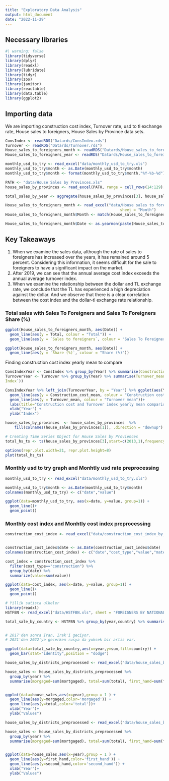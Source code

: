 ```yaml
---
title: "Exploratory Data Analysis"
output: html_document
date: "2022-11-29"
---
```


## Necessary libraries 

```r
#| warning: false
library(tidyverse)
library(dplyr)
library(readxl)
library(lubridate)
library(tidyr)
library(zoo)
library(janitor)
library(reactable)
library(data.table)
library(ggplot2)
```



## Importing data

We are importing construction cost index, Turnover rate, usd to tl exchange rate, House sales to foreigners, House Sales by Province data sets.
```r
ConsIndex <- readRDS("Datards/ConsIndex.rds")
Turnover <- readRDS("Datards/Turnover.rds")
House_sales_to_foreigners_month <- readRDS("Datards/House_sales_to_foreigners_month.rds")
House_sales_to_foreigners_year <- readRDS("Datards/House_sales_to_foreigners_year.rds")

monthly_usd_to_try <- read_excel("data/monthly_usd_to_try.xls")
monthly_usd_to_try$month <- as.Date(monthly_usd_to_try$month)
monthly_usd_to_try$month <- format(monthly_usd_to_try$month,"%Y-%b-%d")

PATH <- "data/House Sales by Provinces.xls"
house_sales_by_provinces <- read_excel(PATH, range = cell_rows(14:129), col_names = names(read_excel(PATH, skip = 2))) 

total_sales_by_year <- aggregate(house_sales_by_provinces[3], house_sales_by_provinces[1], FUN=sum)

House_sales_to_foreigners_month <- read_excel("data/House sales to foreigners.xls", 
                                                   sheet = "Month")
House_sales_to_foreigners_month$Month <- match(House_sales_to_foreigners_month$Month, month.name)

House_sales_to_foreigners_month$Date <- as.yearmon(paste(House_sales_to_foreigners_month$Year, House_sales_to_foreigners_month$Month), "%Y %m")

```
## Key Takeaways
1. When we examine the sales data, although the rate of sales to foreigners has increased over the years, it has remained around 5 percent. Considering this information, it seems difficult for the sale to foreigners to have a significant impact on the market.
2. After 2019, we can see that the annual average cost index exceeds the annual average turnover index.
3. When we examine the relationship between the dollar and TL exchange rate, we conclude that the TL has experienced a high depreciation against the dollar. And we observe that there is a clear correlation between the cost index and the dollar-tl exchange rate relationship.



### Total sales with Sales To Foreigners and Sales To Foreigners Share (%)
```r
ggplot(House_sales_to_foreigners_month, aes(Date)) + 
  geom_line(aes(y = Total, colour = "Total")) + 
  geom_line(aes(y = `Sales to foreigners`, colour = "Sales To Foreigners"))

ggplot(House_sales_to_foreigners_month, aes(Date)) + 
  geom_line(aes(y = `Share (%)`, colour = "Share (%)"))

```

Finding construction cost index yearly mean to compare

```r
ConsIndexYear <- ConsIndex %>% group_by(Year) %>% summarise(Construction_cost_mean = mean(index, na.rm = TRUE))
TurnoverYear <- Turnover %>% group_by(Year) %>% summarise(Turnover_mean = mean(`seasonal and calendar adjusted
Index`))

ConsIndexYear %>% left_join(TurnoverYear, by = "Year") %>% ggplot(aes(Year)) +
  geom_line(aes(y = Construction_cost_mean, colour = "Construction cost mean")) + 
  geom_line(aes(y = Turnover_mean, colour = "Turnover mean"))+
  labs(title="Construction cost and Turnover index yearly mean comparison")+
  xlab("Year") +
  ylab("Index")


```


```r
house_sales_by_provinces  <- house_sales_by_provinces  %>%
    fill(colnames(house_sales_by_provinces[1]), .direction = "downup")

# Creating Time Series Object for House Sales by Proviences
total_hs_ts <- ts(house_sales_by_provinces[3],start=c(2013,1),frequency=12)

options(repr.plot.width=21, repr.plot.height=8)
plot(total_hs_ts)
```

### Monthly usd to try graph and  Monhtly usd rate preprocessing

```r

monthly_usd_to_try <- read_excel("data/monthly_usd_to_try.xls")

monthly_usd_to_try$month <- as.Date(monthly_usd_to_try$month)
colnames(monthly_usd_to_try) <- c("date","value")

ggplot(data=monthly_usd_to_try, aes(x=date, y=value, group=1)) +
  geom_line()+
  geom_point()
```


### Monthly cost index and  Monhtly cost index preprocessing

```r

construction_cost_index <- read_excel("data/construction_cost_index_by_industries_and_cost_groups_preprocessed.xls")


construction_cost_index$date <- as.Date(construction_cost_index$date)
colnames(construction_cost_index) <- c("date","cost_type","value","material","labour")

cost_index = construction_cost_index %>% 
  filter(cost_type=="construction") %>%
  group_by(date) %>%
  summarize(value=sum(value))

ggplot(data=cost_index, aes(x=date, y=value, group=1)) +
  geom_line()+
  geom_point()
```




```r
# Yillik satista ulkeler
library(readxl)
HSTFBN <- read_excel("data/HSTFBN.xls", sheet = "FOREIGNERS BY NATIONALITIES")

total_sale_by_country <- HSTFBN %>% group_by(year,country) %>% summarise(sum=sum(total))


# 2017'den sonra Iran, Irak'i geciyor.
# 2021'den 2022'ye gecerken rusya da yuksek bir artis var.

ggplot(data=total_sale_by_country,aes(x=year,y=sum,fill=country)) +
  geom_bar(stat="identity",position = "dodge")
```




```r
house_sales_by_districts_preprocessed <- read_excel("data/house_sales_by_districts_preprocessed.xls")

house_sales <- house_sales_by_districts_preprocessed %>%
  group_by(year) %>%
  summarise(morgaged=sum(mortgaged), total=sum(total), first_hand=sum(first_hand), second_hand=sum(second_hand))


ggplot(data=house_sales,aes(x=year),group = 1 ) +
  geom_line(aes(y=morgaged,color='morgaged')) +
  geom_line(aes(y=total,color='total'))+
  xlab("Year")+
  ylab("Values")
```




```r
house_sales_by_districts_preprocessed <- read_excel("data/house_sales_by_districts_preprocessed.xls")

house_sales <- house_sales_by_districts_preprocessed %>%
  group_by(year) %>%
  summarise(morgaged=sum(mortgaged), total=sum(total), first_hand=sum(first_hand), second_hand=sum(second_hand))


ggplot(data=house_sales,aes(x=year),group = 1 ) +
  geom_line(aes(y=first_hand,color='first_hand')) +
  geom_line(aes(y=second_hand,color='second_hand')) +
  xlab("Year")+
  ylab("Values")
```




